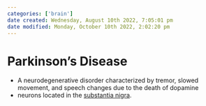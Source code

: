 ```yaml
---
categories: ['brain']
date created: Wednesday, August 10th 2022, 7:05:01 pm
date modified: Monday, October 10th 2022, 2:02:20 pm
---
```


# Parkinson’s Disease
- A neurodegenerative disorder characterized by tremor, slowed movement, and speech changes due to the death of dopamine
- neurons located in the [substantia nigra](Substantia%20Nigra.qmd).



